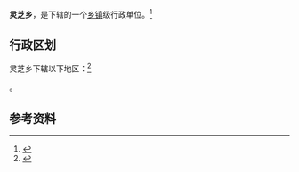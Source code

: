 {{中国乡级行政区|62/08/26/218/000}}

'''灵芝乡'''，是{{PRC admin/fullname|62/08/26/218/000|3}}下辖的一个[[乡镇|乡镇]]级行政单位。<ref>{{PRC admin/ref sgc|{{PRC admin/parent|62/08/26/218/000}}}}</ref>

== 行政区划 ==

灵芝乡下辖以下地区：<ref>{{PRC admin/ref sgc|62/08/26/218/000}}</ref>

{{PRC admin/children|62/08/26/218/000}}。

== 参考资料 ==

{{reflist}}

{{行政区划小作品}}
{{PRC admin/navcat|62/08/26/218/000}}
